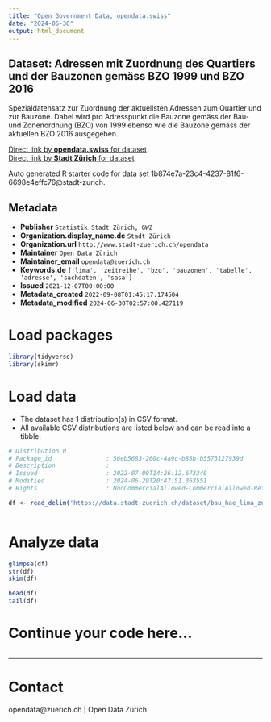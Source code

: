 ```yaml
---
title: "Open Government Data, opendata.swiss"
date: "2024-06-30"
output: html_document
---
```


## Dataset: Adressen mit Zuordnung des Quartiers und der Bauzonen gemäss BZO 1999 und BZO 2016


Spezialdatensatz zur Zuordnung der aktuellsten Adressen zum Quartier und zur Bauzone. Dabei wird pro Adresspunkt die Bauzone gemäss der Bau- und Zonenordnung (BZO) von 1999 ebenso wie die Bauzone gemäss der aktuellen BZO 2016 ausgegeben.



[Direct link by **opendata.swiss** for dataset](https://opendata.swiss/de/dataset/adressen-mit-zuordnung-des-quartiers-und-der-bauzonen-gemass-bzo-1999-und-bzo-20161)<br>
[Direct link by **Stadt Zürich** for dataset](https://data.stadt-zuerich.ch/dataset/bau_hae_lima_zuordnung_adr_quartier_bzo16_bzo99_od5143)

Auto generated R starter code for data set 1b874e7a-23c4-4237-81f6-6698e4effc76@stadt-zurich.

## Metadata

- **Publisher** `Statistik Stadt Zürich, GWZ`
- **Organization.display_name.de** `Stadt Zürich`
- **Organization.url** `http://www.stadt-zuerich.ch/opendata`
- **Maintainer** `Open Data Zürich`
- **Maintainer_email** `opendata@zuerich.ch`
- **Keywords.de** `['lima', 'zeitreihe', 'bzo', 'bauzonen', 'tabelle', 'adresse', 'sachdaten', 'sasa']`
- **Issued** `2021-12-07T00:00:00`
- **Metadata_created** `2022-09-08T01:45:17.174504`
- **Metadata_modified** `2024-06-30T02:57:00.427119`


# Load packages

```r

library(tidyverse)
library(skimr)

```

# Load data

-   The dataset has 1 distribution(s) in CSV format.
-   All available CSV distributions are listed below and can be read into a tibble.

```r

# Distribution 0
# Package_id               : 56eb5683-260c-4a9c-b85b-b5573127939d
# Description              : 
# Issued                   : 2022-07-09T14:26:12.673340
# Modified                 : 2024-06-29T20:47:51.363551
# Rights                   : NonCommercialAllowed-CommercialAllowed-ReferenceNotRequired

df <- read_delim('https://data.stadt-zuerich.ch/dataset/bau_hae_lima_zuordnung_adr_quartier_bzo16_bzo99_od5143/download/BAU514OD5143.csv')



```

# Analyze data

```r

glimpse(df)
str(df)
skim(df)

head(df)
tail(df)

```

# Continue your code here...

```r

```

------------------------------------------------------------------------

# Contact

opendata@zuerich.ch | Open Data Zürich
